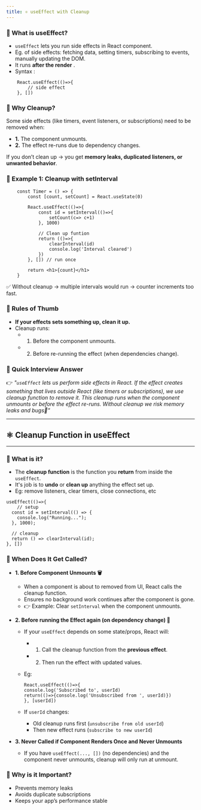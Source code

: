 ```yaml
---
title: ⚛️ useEffect with Cleanup
---
```


### 🔹 What is useEffect?

- `useEffect` lets you run side effects in React component.
- Eg. of side effects: fetching data, setting timers, subscribing to events, manually updating the DOM.
- It runs **after the render** .
- Syntax :

```
    React.useEffect(()=>{
        // side effect
    }, [])
```

### 🔹 Why Cleanup?

Some side effects (like timers, event listeners, or subscriptions) need to be removed when:

- **1.** The component unmounts.
- **2.** The effect re-runs due to dependency changes.

If you don’t clean up → you get **memory leaks, duplicated listeners, or unwanted behavior**.

### 🔹 Example 1: Cleanup with setInterval

```
    const Timer = () => {
        const [count, setCount] = React.useState(0)

        React.useEffect(()=>{
            const id = setInterval(()=>{
                setCount(c=> c+1)
            }, 1000)

            // Clean up funtion
            return (()=>{
                clearInterval(id)
                console.log('Interval cleared')
            })
        }, []) // run once

        return <h1>{count}</h1>
    }
```

✅ Without cleanup → multiple intervals would run → counter increments too fast.

### 🔹 Rules of Thumb

- **If your effects sets something up, clean it up.**
- Cleanup runs:
  - 1. Before the component unmounts.
  - 2. Before re-running the effect (when dependencies change).

### 🔹 Quick Interview Answer

👉 _"`useEffect` lets us perform side effects in React. If the effect creates something that lives outside React (like timers or subscriptions),
we use cleanup function to remove it. This cleanup runs when the component unmounts or before the effect re-runs. Without cleanup we risk memory leaks and bugs🐞"_

---

## ⚛️ Cleanup Function in useEffect

---

### 🔹 What is it?

- The **cleanup function** is the function you **return** from inside the `useEffect`.
- It's job is to **undo** or **clean up** anything the effect set up.
- Eg: remove listeners, clear timers, close connections, etc

```
useEffect(()=>{
    // setup
  const id = setInterval(() => {
    console.log("Running...");
  }, 1000);

  // cleanup
  return () => clearInterval(id);
}, [])
```

### 🔹 When Does It Get Called?

- **1. Before Component Unmounts 🗑️**

  - When a component is about to removed from UI, React calls the cleanup function.
  - Ensures no background work continues after the component is gone.
  - 👉 Example: Clear `setInterval` when the component unmounts.

- **2. Before running the Effect again (on dependency change) 🔄**

  - If your `useEffect` depends on some state/props, React will:
    - 1. Call the cleanup function from the **previous effect**.
    - 2. Then run the effect with updated values.
  - Eg:

    ```
    React.useEffect(()=>{
    console.log('Subscribed to', userId)
    return(()=>{console.log('Unsubscribed from ', userId)})
    }, [userId])
    ```

  - If `userId` changes:
    - Old cleanup runs first (`unsubscribe from old userId`)
    - Then new effect runs (`subscribe to new userId`)

- **3. Never Called if Component Renders Once and Never Unmounts**
  - If you have `useEffect(..., [])` (no dependencies) and the component never unmounts, cleanup will only run at unmount.

### 🔹 Why is it Important?

- Prevents memory leaks
- Avoids duplicate subscriptions
- Keeps your app’s performance stable
